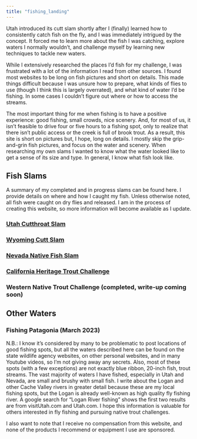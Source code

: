 ```yaml
---
title: "fishing_landing"
---
```


Utah introduced its cutt slam shortly after I (finally) learned how to consistently catch fish on the fly, and I was immediately intrigued by the concept. It forced me to learn more about the fish I was catching, explore waters I normally wouldn't, and challenge myself by learning new techniques to tackle new waters.

While I extensively researched the places I'd fish for my challenge, I was frustrated with a lot of the information I read from other sources. I found most websites to be long on fish pictures and short on details. This made things difficult because I was unsure how to prepare, what kinds of flies to use (though I think this is largely overrated), and what kind of water I'd be fishing. In some cases I couldn't figure out where or how to access the streams.

The most important thing for me when fishing is to have a positive experience: good fishing, small crowds, nice scenery. And, for most of us, it isn't feasible to drive four or five hours to a fishing spot, only to realize that there isn't public access or the creek is full of brook trout. As a result, this site is short on pictures but, I hope, long on details. I mostly skip the grip-and-grin fish pictures, and focus on the water and scenery. When researching my own slams I wanted to know what the water looked like to get a sense of its size and type. In general, I know what fish look like.

<!--#I think a lot of websites imply that anglers have unlimited time and money to catch fish. I don't have a boat, I don't know anyone with private water, and I have a full time job.-->

## Fish Slams

A summary of my completed and in progress slams can be found here. I provide details on where and how I caught my fish. Unless otherwise noted, all fish were caught on dry flies and released. I am in the process of creating this website, so more information will become available as I update.

### [Utah Cutthroat Slam](utah_cutt_slam.qmd)

### [Wyoming Cutt Slam](wyoming_cutt_slam.qmd)

### [Nevada Native Fish Slam](nevada_fish_slam.qmd)

### [California Heritage Trout Challenge](california_heritage_slam.qmd)

### Western Native Trout Challenge (completed, write-up coming soon)

## Other Waters

### Fishing Patagonia (March 2023)

<!--#Backpacking Setup-->

N.B.: I know it's considered by many to be problematic to post locations of good fishing spots, but all the waters described here can be found on the state wildlife agency websites, on other personal websites, and in many Youtube videos, so I'm not giving away any secrets. Also, most of these spots (with a few exceptions) are not exactly blue ribbon, 20-inch fish, trout streams. The vast majority of waters I have fished, especially in Utah and Nevada, are small and brushy with small fish. I write about the Logan and other Cache Valley rivers in greater detail because these are my local fishing spots, but the Logan is already well-known as high quality fly fishing river. A google search for "Logan River fishing" shows the first two results are from visitUtah.com and Utah.com. I hope this information is valuable for others interested in fly fishing and pursuing native trout challenges.

I also want to note that I receive no compensation from this website, and none of the products I recommend or equipment I use are sponsored.
